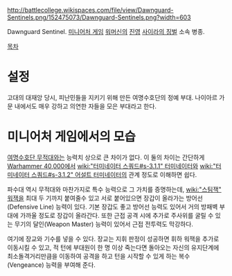 http://battlecollege.wikispaces.com/file/view/Dawnguard-Sentinels.png/152475073/Dawnguard-Sentinels.png?width=603

Dawnguard Sentinel. [[미니어처 게임]] [[워머신]]의 [[진영]] [[사이라의 징벌]] 소속 병종.

[[목차]]
= 설정 =
고대의 대재앙 당시, 피난민들을 지키기 위해 만든 여명수호단의 정예 부대. 나이아르 가문 내에서도 매우 강하고 의연한 자들을 모은 부대라고 한다.


= 미니어처 게임에서의 모습 =
[[여명수호단 무적대]]와는 능력치 상으로 큰 차이가 없다. 이 둘의 차이는 간단하게 [[Warhammer 40,000]]에서 [[wiki:"터미네이터 스쿼드#s-3.1.1" 터미네이터]]와 [[wiki:"터미네이터 스쿼드#s-3.1.2" 어설트 터미네이터]]의 관계 정도로 이해하면 쉽다.

파수대 역시 무적대와 마찬가지로 특수 능력으로 그 가치를 증명하는데, [[wiki:"스팀잭" 워잭]]을 최대 두 기까지 붙여줄수 있고 서로 붙어있으면 장갑이 올라가는 방어선(Defensive Line) 능력이 있다. 기본 장갑도 좋고 방어선 능력도 있어서 거의 방패벽 부대에 가까울 정도로 장갑이 올라간다. 또한 근접 공격 시에 추가로 주사위를 굴릴 수 있는 무기의 달인(Weapon Master) 능력이 있어서 근접 전투력도 막강하다.

여기에 장교와 기수를 넣을 수 있다. 장교는 지휘 판정이 성공하면 휘하 워잭을 추가로 이동시킬 수 있고, 적 턴에 부대원이 한 명 이상 죽는다면 돌아오는 자신의 유지단계에 최소돌격거리만큼을 이동하여 공격을 하고 턴을 시작할 수 있게 하는 복수(Vengeance) 능력을 부여해 준다.
